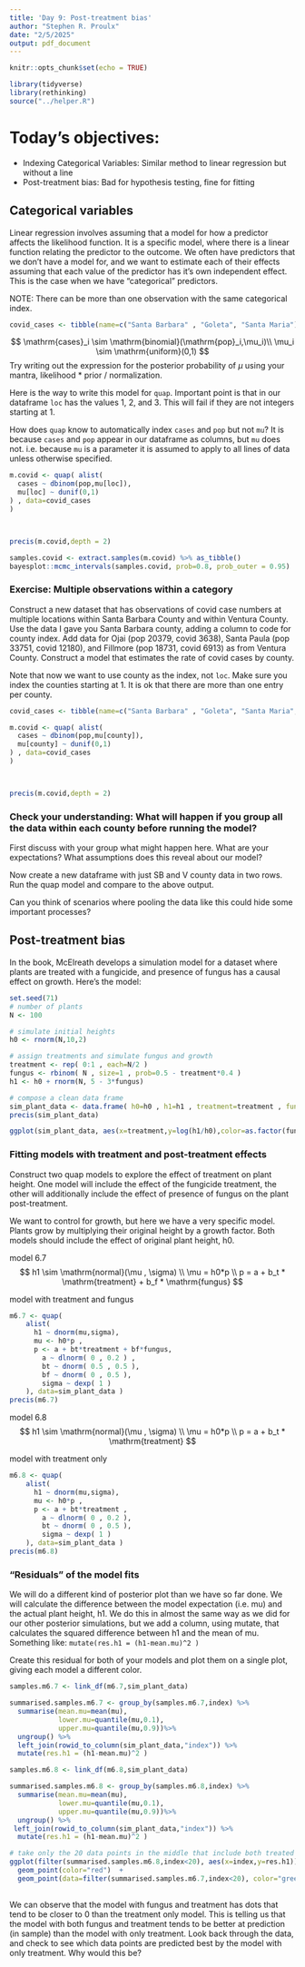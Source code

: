 ```yaml
---
title: 'Day 9: Post-treatment bias'
author: "Stephen R. Proulx"
date: "2/5/2025"
output: pdf_document
---
```


```r
knitr::opts_chunk$set(echo = TRUE)

library(tidyverse)
library(rethinking)
source("../helper.R")

```

# Today's objectives:  

* Indexing Categorical Variables: Similar method to linear regression but without a line      
* Post-treatment bias: Bad for hypothesis testing, fine for fitting

 


## Categorical variables
Linear regression involves assuming that a model for how a predictor affects the likelihood function. It is a specific model, where there is a linear function relating the predictor to the outcome. We often have predictors that we don't have a model for, and we want to estimate each of their effects assuming that each value of the predictor has it's own independent effect. This is the case when we have "categorical" predictors.


NOTE: There can be more than one observation with the same categorical index.  
```r
 

covid_cases <- tibble(name=c("Santa Barbara" , "Goleta", "Santa Maria"), loc=c(1,2,3), pop=c(92100,31100,107000) , cases=c(14721,5079,22741))


```



$$
\mathrm{cases}_i \sim \mathrm{binomial}(\mathrm{pop}_i,\mu_i)\\
\mu_i \sim \mathrm{uniform}(0,1)
$$
Try writing out the expression for the posterior probability of $\mu$ using your mantra, likelihood * prior / normalization.


Here is the way to write this model for `quap`. Important point is that in our dataframe `loc` has the values 1, 2, and 3. This will fail if they are not integers starting at 1.

How does `quap` know to automatically index `cases` and `pop` but not `mu`? It is because `cases` and `pop` appear in our dataframe as columns, but `mu` does not. i.e. because `mu` is a parameter it is assumed to apply to all lines of data unless otherwise specified. 
```r
m.covid <- quap( alist(
  cases ~ dbinom(pop,mu[loc]),
  mu[loc] ~ dunif(0,1)
) , data=covid_cases 
)



precis(m.covid,depth = 2)
```


```r
samples.covid <- extract.samples(m.covid) %>% as_tibble()
bayesplot::mcmc_intervals(samples.covid, prob=0.8, prob_outer = 0.95)
```
 
### Exercise: Multiple observations within a category
Construct a new dataset that has observations of covid case numbers at multiple locations within Santa Barbara County and within Ventura County.  Use the data I gave you Santa Barbara county, adding a column to code for county index. Add data for Ojai (pop 20379, covid 3638), Santa Paula (pop 33751, covid 12180), and Fillmore (pop 18731, covid 6913) as from Ventura County. Construct a model that estimates the rate of covid cases by county. 

Note that now we want to use county as the index, not `loc`. Make sure you index the counties starting at 1. It is ok that there are more than one entry per county. 


```r
 

covid_cases <- tibble(name=c("Santa Barbara" , "Goleta", "Santa Maria","O","SP","F"), loc=c(1,2,3,1,2,3), pop=c(92100,31100,107000,20379,33751,18731) , cases=c(14721,5079,22741,3638,12180,6913),county=c(1,1,1,2,2,2)) %>%view()


```

```r
m.covid <- quap( alist(
  cases ~ dbinom(pop,mu[county]),
  mu[county] ~ dunif(0,1)
) , data=covid_cases 
)



precis(m.covid,depth = 2)
```

### Check your understanding: What will happen if you group all the data within each county before running the model?
First discuss with your group what might happen here. What are your expectations? What assumptions does this reveal about our model?

Now create a new dataframe with just SB and V county data in two rows. Run the quap model and compare to the above output.

Can you think of scenarios where pooling the data like this could hide some important processes?

## Post-treatment bias
In the book, McElreath develops a simulation model for a dataset where plants are treated with a fungicide, and presence of fungus has a causal effect on growth. Here's the model: 
```r
set.seed(71)
# number of plants
N <- 100

# simulate initial heights
h0 <- rnorm(N,10,2)

# assign treatments and simulate fungus and growth
treatment <- rep( 0:1 , each=N/2 )
fungus <- rbinom( N , size=1 , prob=0.5 - treatment*0.4 )
h1 <- h0 + rnorm(N, 5 - 3*fungus)

# compose a clean data frame
sim_plant_data <- data.frame( h0=h0 , h1=h1 , treatment=treatment , fungus=fungus )
precis(sim_plant_data)


```
```r
ggplot(sim_plant_data, aes(x=treatment,y=log(h1/h0),color=as.factor(fungus)))+geom_jitter(width=0.25,height=0)
```


### Fitting models with treatment and post-treatment effects
Construct two quap models to explore the effect of treatment on plant height. One model will include the effect of the fungicide treatment, the other will additionally include the effect of presence of fungus on the plant post-treatment. 

We want to control for growth, but here we have a very specific model. Plants grow by multiplying their original height by a growth factor. Both models should include the effect of original plant height, h0.

model 6.7
$$
h1 \sim \mathrm{normal}(\mu , \sigma) \\
\mu = h0*p \\
p = a + b_t * \mathrm{treatment} + b_f * \mathrm{fungus}
$$

model with treatment and fungus
```r
m6.7 <- quap(
    alist(
      h1 ~ dnorm(mu,sigma),
      mu <- h0*p ,
      p <- a + bt*treatment + bf*fungus,
        a ~ dlnorm( 0 , 0.2 ) ,
        bt ~ dnorm( 0.5 , 0.5 ),
        bf ~ dnorm( 0 , 0.5 ),
        sigma ~ dexp( 1 )
    ), data=sim_plant_data )
precis(m6.7)
```


model 6.8
$$
h1 \sim \mathrm{normal}(\mu , \sigma) \\
\mu = h0*p \\
p = a + b_t * \mathrm{treatment} 
$$

model with treatment only
```r
m6.8 <- quap(
    alist(
      h1 ~ dnorm(mu,sigma),
      mu <- h0*p ,
      p <- a + bt*treatment ,
        a ~ dlnorm( 0 , 0.2 ),
        bt ~ dnorm( 0 , 0.5 ),
        sigma ~ dexp( 1 )
    ), data=sim_plant_data )
precis(m6.8)


```


### "Residuals" of the model fits
We will do a different kind of posterior plot than we have so far done. We will calculate the difference between the model expectation (i.e. mu) and the actual plant height, h1. We do this in almost the same way as we did for our other posterior simulations, but we add a column, using mutate, that calculates the squared difference between h1 and the mean of mu. Something like: `mutate(res.h1 = (h1-mean.mu)^2 )`

Create this residual for both of your models and plot them on a single plot, giving each model a different color.

```r

samples.m6.7 <- link_df(m6.7,sim_plant_data)

summarised.samples.m6.7 <- group_by(samples.m6.7,index) %>%
  summarise(mean.mu=mean(mu),
            lower.mu=quantile(mu,0.1),
            upper.mu=quantile(mu,0.9))%>%
  ungroup() %>%
  left_join(rowid_to_column(sim_plant_data,"index")) %>%
  mutate(res.h1 = (h1-mean.mu)^2 )

```

```r
samples.m6.8 <- link_df(m6.8,sim_plant_data)

summarised.samples.m6.8 <- group_by(samples.m6.8,index) %>%
  summarise(mean.mu=mean(mu),
            lower.mu=quantile(mu,0.1),
            upper.mu=quantile(mu,0.9))%>%
  ungroup() %>%
 left_join(rowid_to_column(sim_plant_data,"index")) %>%
  mutate(res.h1 = (h1-mean.mu)^2 )
```


```r
# take only the 20 data points in the middle that include both treated and untreated plants so we can see what is going on more clearly.
ggplot(filter(summarised.samples.m6.8,index<20), aes(x=index,y=res.h1))+
  geom_point(color="red")  +
  geom_point(data=filter(summarised.samples.m6.7,index<20), color="green")
  
```

We can observe that the model with fungus and treatment has dots that tend to be closer to 0 than the treatment only model. This is telling us that the model with both fungus and treatment tends to be better at prediction (in sample) than the model with only treatment. Look back through the data, and check to see which data points are predicted best by the model with only treatment. Why would this be?
